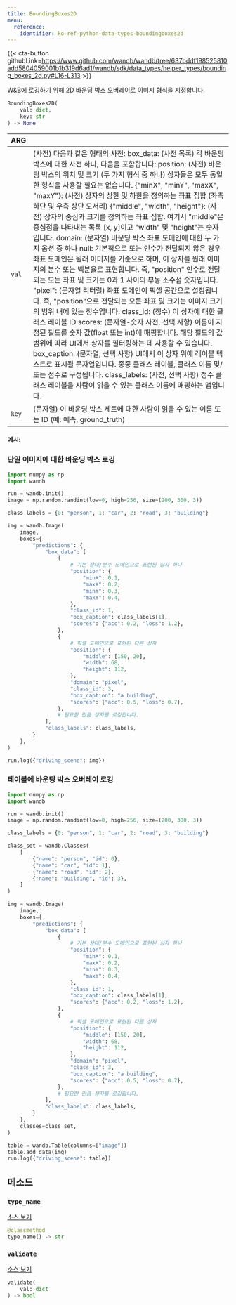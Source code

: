 ```yaml
---
title: BoundingBoxes2D
menu:
  reference:
    identifier: ko-ref-python-data-types-boundingboxes2d
---
```


{{< cta-button githubLink=https://www.github.com/wandb/wandb/tree/637bddf198525810add5804059001b1b319d6ad1/wandb/sdk/data_types/helper_types/bounding_boxes_2d.py#L16-L313 >}}

W&B에 로깅하기 위해 2D 바운딩 박스 오버레이로 이미지 형식을 지정합니다.

```python
BoundingBoxes2D(
    val: dict,
    key: str
) -> None
```

| ARG |  |
| :--- | :--- |
|  `val` |  (사전) 다음과 같은 형태의 사전: box_data: (사전 목록) 각 바운딩 박스에 대한 사전 하나, 다음을 포함합니다: position: (사전) 바운딩 박스의 위치 및 크기 (두 가지 형식 중 하나) 상자들은 모두 동일한 형식을 사용할 필요는 없습니다. {"minX", "minY", "maxX", "maxY"}: (사전) 상자의 상한 및 하한을 정의하는 좌표 집합 (좌측 하단 및 우측 상단 모서리) {"middle", "width", "height"}: (사전) 상자의 중심과 크기를 정의하는 좌표 집합. 여기서 "middle"은 중심점을 나타내는 목록 [x, y]이고 "width" 및 "height"는 숫자입니다. domain: (문자열) 바운딩 박스 좌표 도메인에 대한 두 가지 옵션 중 하나 null: 기본적으로 또는 인수가 전달되지 않은 경우 좌표 도메인은 원래 이미지를 기준으로 하며, 이 상자를 원래 이미지의 분수 또는 백분율로 표현합니다. 즉, "position" 인수로 전달되는 모든 좌표 및 크기는 0과 1 사이의 부동 소수점 숫자입니다. "pixel": (문자열 리터럴) 좌표 도메인이 픽셀 공간으로 설정됩니다. 즉, "position"으로 전달되는 모든 좌표 및 크기는 이미지 크기의 범위 내에 있는 정수입니다. class_id: (정수) 이 상자에 대한 클래스 레이블 ID scores: (문자열-숫자 사전, 선택 사항) 이름이 지정된 필드를 숫자 값(float 또는 int)에 매핑합니다. 해당 필드의 값 범위에 따라 UI에서 상자를 필터링하는 데 사용할 수 있습니다. box_caption: (문자열, 선택 사항) UI에서 이 상자 위에 레이블 텍스트로 표시될 문자열입니다. 종종 클래스 레이블, 클래스 이름 및/또는 점수로 구성됩니다. class_labels: (사전, 선택 사항) 정수 클래스 레이블을 사람이 읽을 수 있는 클래스 이름에 매핑하는 맵입니다. |
|  `key` |  (문자열) 이 바운딩 박스 세트에 대한 사람이 읽을 수 있는 이름 또는 ID (예: 예측, ground_truth) |

#### 예시:

### 단일 이미지에 대한 바운딩 박스 로깅

```python
import numpy as np
import wandb

run = wandb.init()
image = np.random.randint(low=0, high=256, size=(200, 300, 3))

class_labels = {0: "person", 1: "car", 2: "road", 3: "building"}

img = wandb.Image(
    image,
    boxes={
        "predictions": {
            "box_data": [
                {
                    # 기본 상대/분수 도메인으로 표현된 상자 하나
                    "position": {
                        "minX": 0.1,
                        "maxX": 0.2,
                        "minY": 0.3,
                        "maxY": 0.4,
                    },
                    "class_id": 1,
                    "box_caption": class_labels[1],
                    "scores": {"acc": 0.2, "loss": 1.2},
                },
                {
                    # 픽셀 도메인으로 표현된 다른 상자
                    "position": {
                        "middle": [150, 20],
                        "width": 68,
                        "height": 112,
                    },
                    "domain": "pixel",
                    "class_id": 3,
                    "box_caption": "a building",
                    "scores": {"acc": 0.5, "loss": 0.7},
                },
                # 필요한 만큼 상자를 로깅합니다.
            ],
            "class_labels": class_labels,
        }
    },
)

run.log({"driving_scene": img})
```

### 테이블에 바운딩 박스 오버레이 로깅

```python
import numpy as np
import wandb

run = wandb.init()
image = np.random.randint(low=0, high=256, size=(200, 300, 3))

class_labels = {0: "person", 1: "car", 2: "road", 3: "building"}

class_set = wandb.Classes(
    [
        {"name": "person", "id": 0},
        {"name": "car", "id": 1},
        {"name": "road", "id": 2},
        {"name": "building", "id": 3},
    ]
)

img = wandb.Image(
    image,
    boxes={
        "predictions": {
            "box_data": [
                {
                    # 기본 상대/분수 도메인으로 표현된 상자 하나
                    "position": {
                        "minX": 0.1,
                        "maxX": 0.2,
                        "minY": 0.3,
                        "maxY": 0.4,
                    },
                    "class_id": 1,
                    "box_caption": class_labels[1],
                    "scores": {"acc": 0.2, "loss": 1.2},
                },
                {
                    # 픽셀 도메인으로 표현된 다른 상자
                    "position": {
                        "middle": [150, 20],
                        "width": 68,
                        "height": 112,
                    },
                    "domain": "pixel",
                    "class_id": 3,
                    "box_caption": "a building",
                    "scores": {"acc": 0.5, "loss": 0.7},
                },
                # 필요한 만큼 상자를 로깅합니다.
            ],
            "class_labels": class_labels,
        }
    },
    classes=class_set,
)

table = wandb.Table(columns=["image"])
table.add_data(img)
run.log({"driving_scene": table})
```

## 메소드

### `type_name`

[소스 보기](https://www.github.com/wandb/wandb/tree/637bddf198525810add5804059001b1b319d6ad1/wandb/sdk/data_types/helper_types/bounding_boxes_2d.py#L233-L235)

```python
@classmethod
type_name() -> str
```

### `validate`

[소스 보기](https://www.github.com/wandb/wandb/tree/637bddf198525810add5804059001b1b319d6ad1/wandb/sdk/data_types/helper_types/bounding_boxes_2d.py#L237-L294)

```python
validate(
    val: dict
) -> bool
```